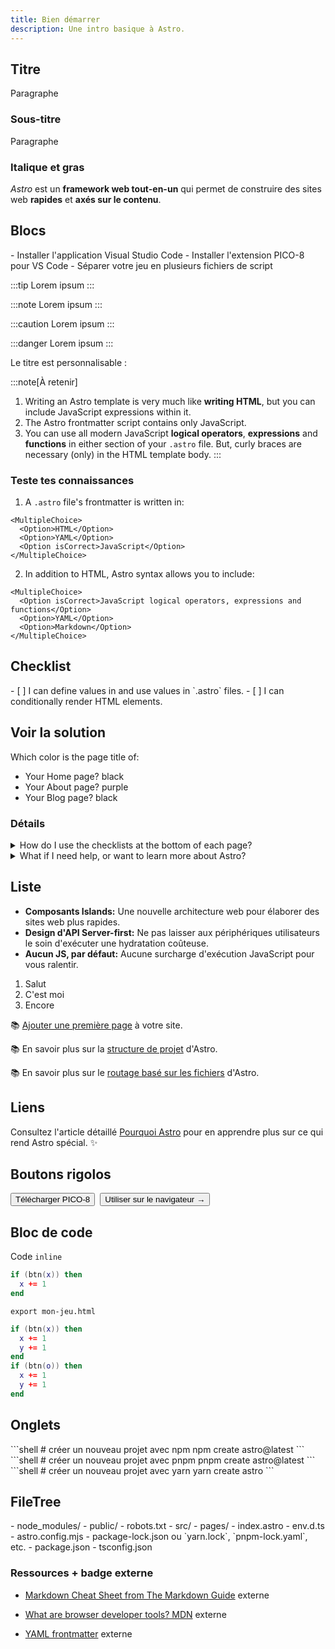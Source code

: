 ```yaml
---
title: Bien démarrer
description: Une intro basique à Astro.
---
```


## Titre

Paragraphe

### Sous-titre

Paragraphe

### Italique et gras

*Astro* est un **framework web tout-en-un** qui permet de construire des sites web **rapides** et **axés sur le contenu**.

## Blocs

<PreCheck>
  - Installer l'application Visual Studio Code
  - Installer l'extension PICO-8 pour VS Code
  - Séparer votre jeu en plusieurs fichiers de script
</PreCheck>

:::tip
Lorem ipsum
:::

:::note
Lorem ipsum
:::

:::caution
Lorem ipsum
:::

:::danger
Lorem ipsum
:::

Le titre est personnalisable :

:::note[À retenir]
1. Writing an Astro template is very much like **writing HTML**, but you can include JavaScript expressions within it.
2. The Astro frontmatter script contains only JavaScript. 
3. You can use all modern JavaScript **logical operators**, **expressions** and **functions** in either section of your `.astro` file. But, curly braces are necessary (only) in the HTML template body.
:::

<Box icon="question-mark">

  ### Teste tes connaissances

  1. A `.astro` file's frontmatter is written in:

    <MultipleChoice>
      <Option>HTML</Option>
      <Option>YAML</Option>
      <Option isCorrect>JavaScript</Option>
    </MultipleChoice>

  2. In addition to HTML, Astro syntax allows you to include:

    <MultipleChoice>
      <Option isCorrect>JavaScript logical operators, expressions and functions</Option>
      <Option>YAML</Option>
      <Option>Markdown</Option>
    </MultipleChoice>
</Box>

<Box icon="check-list">

  ## Checklist

  <Checklist>
  - [ ] I can define values in and use values in `.astro` files.
  - [ ] I can conditionally render HTML elements.
  </Checklist>
</Box>

## Voir la solution

Which color is the page title of:

- Your Home page?  <Spoiler>black</Spoiler>
- Your About page? <Spoiler>purple</Spoiler>
- Your Blog page? <Spoiler>black</Spoiler>

### Détails

<details>
<summary>How do I use the checklists at the bottom of each page?</summary>

You check them off!

At the end of each page, you'll find a clickable checklist of tasks you should now be able to do. Check these items off to see your progress in the Tutorial Tracker.
</details>

<details>
<summary>What if I need help, or want to learn more about Astro?</summary>

Our [friendly Astro Discord server](https://astro.build/chat) is the place to be! 

Hop into the support forum channel to ask questions, or say hi and chat in `#general` or `#off-topic`.
</details>

## Liste

- **Composants Islands:** Une nouvelle architecture web pour élaborer des sites web plus rapides.
- **Design d'API Server-first:** Ne pas laisser aux périphériques utilisateurs le soin d'exécuter une hydratation coûteuse.
- **Aucun JS, par défaut:** Aucune surcharge d'exécution JavaScript pour vous ralentir.

1. Salut
2. C'est moi
3. Encore

📚 [Ajouter une première page](/fr/core-concepts/astro-pages/) à votre site.

📚 En savoir plus sur la [structure de projet](/fr/core-concepts/project-structure/) d'Astro.

📚 En savoir plus sur le [routage basé sur les fichiers](/fr/core-concepts/routing/) d'Astro.

## Liens

Consultez l'article détaillé [Pourquoi Astro](/fr/concepts/why-astro/) pour en apprendre plus sur ce qui rend Astro spécial. ✨

## Boutons rigolos

<div style="display: flex; flex-wrap: wrap; gap: 0.5rem;">
  <Button href="https://www.lexaloffle.com/pico-8.php">Télécharger PICO-8</Button>
  <Button variant="outline" href="https://www.pico-8-edu.com/">Utiliser sur le navigateur →</Button>
</div>

## Bloc de code

Code `inline`

```lua
if (btn(x)) then
  x += 1
end
```

```shell
export mon-jeu.html
```

```lua title="1 - Vaisseau" del={5,6,7,8} ins={2,3}
if (btn(x)) then
  x += 1
  y += 1
end
if (btn(o)) then
  x += 1
  y += 1
end
```

## Onglets

<PackageManagerTabs>
  <Fragment slot="Windows">
  ```shell
  # créer un nouveau projet avec npm
  npm create astro@latest
  ```
  </Fragment>
  <Fragment slot="Mac">
  ```shell
  # créer un nouveau projet avec pnpm
  pnpm create astro@latest
  ```
  </Fragment>
  <Fragment slot="Linux">
  ```shell
  # créer un nouveau projet avec yarn
  yarn create astro
  ```
  </Fragment>
</PackageManagerTabs>

## FileTree

<FileTree>
- node_modules/
- public/
  - robots.txt
- src/
  - pages/
    - index.astro
  - env.d.ts
- astro.config.mjs
- package-lock.json ou `yarn.lock`, `pnpm-lock.yaml`, etc.
- package.json
- tsconfig.json
</FileTree>

### Ressources + badge externe

- [Markdown Cheat Sheet from The Markdown Guide](https://www.markdownguide.org/cheat-sheet/)  <Badge>externe</Badge>

- [What are browser developer tools? MDN](https://developer.mozilla.org/en-US/docs/Learn/Common_questions/What_are_browser_developer_tools)  <Badge>externe</Badge>

- [YAML frontmatter](https://assemble.io/docs/YAML-front-matter.html)  <Badge>externe</Badge>
